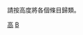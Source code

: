 {{Commons cat|Skyscrapers by height}}
{{Cat more|摩天大樓列表}}
請按高度將各個條目歸類。

{{依高度劃分的摩天大樓}}

[[Category:摩天大樓|高]]
[[Category:长度|B]]